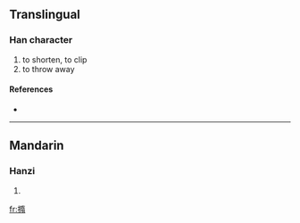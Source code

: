 ==Translingual==

===Han character===
{{Han char|rn=64|rad=手|as=12|sn=15|four=5402<sub>7</sub>|canj=手弓中月 (QNLB)}}

# to shorten, to clip
# to throw away

====References====
* {{Han ref|kx=0457.010|dkj=12754|dj=0805.170|hdz=31950.110|uh=64B1|ud=25777|bh=E5BB|bd=58811}}

----

==Mandarin==

===Hanzi===
{{cmn-hanzi|pin=[[tuǒ]] ([[tuo3]]), [[wō]] ([[wo1]])|wg=t'o<sup>3</sup>, wo<sup>1</sup>}}

# {{defn|Mandarin}}

[[fr:撱]]